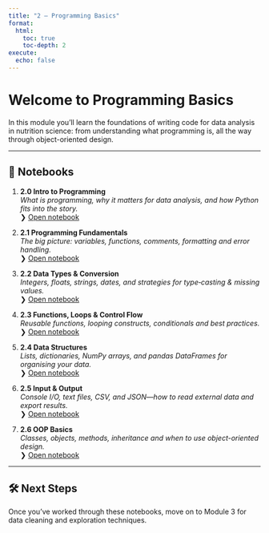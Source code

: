 ```yaml
---
title: "2 – Programming Basics"
format:
  html:
    toc: true
    toc-depth: 2
execute:
  echo: false
---
```


# Welcome to Programming Basics

In this module you’ll learn the foundations of writing code for data analysis in nutrition science:
from understanding what programming is, all the way through object-oriented design.

---

## 📑 Notebooks

1. **2.0 Intro to Programming**  
   *What is programming, why it matters for data analysis, and how Python fits into the story.*  
   ❯ [Open notebook](2.0_intro_to_programming.ipynb)

2. **2.1 Programming Fundamentals**  
   *The big picture: variables, functions, comments, formatting and error handling.*  
   ❯ [Open notebook](2.1_programming_fundamentals.ipynb)

3. **2.2 Data Types & Conversion**  
   *Integers, floats, strings, dates, and strategies for type‐casting & missing values.*  
   ❯ [Open notebook](2.2_data_types_conversion.ipynb)

4. **2.3 Functions, Loops & Control Flow**  
   *Reusable functions, looping constructs, conditionals and best practices.*  
   ❯ [Open notebook](2.3_functions_loops.ipynb)

5. **2.4 Data Structures**  
   *Lists, dictionaries, NumPy arrays, and pandas DataFrames for organising your data.*  
   ❯ [Open notebook](2.4_data_structures.ipynb)

6. **2.5 Input & Output**  
   *Console I/O, text files, CSV, and JSON—how to read external data and export results.*  
   ❯ [Open notebook](2.5_input_output.ipynb)

7. **2.6 OOP Basics**  
   *Classes, objects, methods, inheritance and when to use object-oriented design.*  
   ❯ [Open notebook](2.6_oop_basics.ipynb)

---

## 🛠️ Next Steps

Once you’ve worked through these notebooks, move on to Module 3 for data cleaning and exploration techniques.

